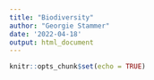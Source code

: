 ```yaml
---
title: "Biodiversity"
author: "Georgie Stammer"
date: '2022-04-18'
output: html_document
---
```


```r
knitr::opts_chunk$set(echo = TRUE)
```


